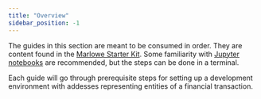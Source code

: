 ```yaml
---
title: "Overview"
sidebar_position: -1
---
```


The guides in this section are meant to be consumed in order. They are content found in the [Marlowe Starter Kit](https://github.com/input-output-hk/marlowe-starter-kit). Some familiarity with [Jupyter notebooks](https://jupyter.org/) are recommended, but the steps can be done in a terminal.

Each guide will go through prerequisite steps for setting up a development environment with addesses representing entities of a financial transaction.